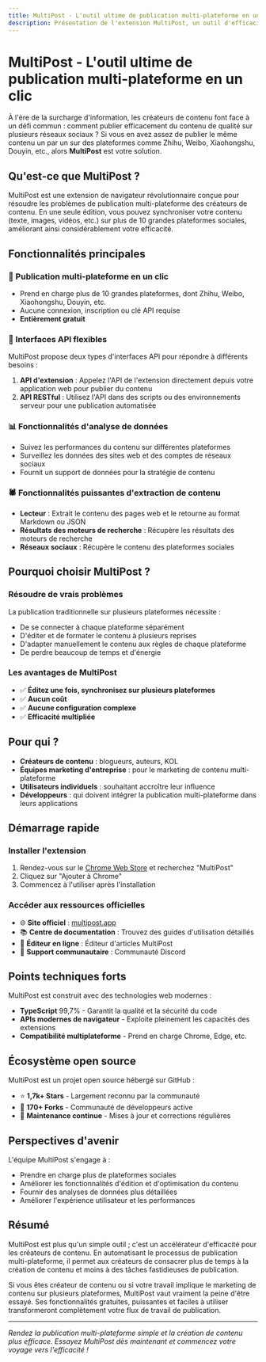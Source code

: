 ```yaml
---
title: MultiPost - L'outil ultime de publication multi-plateforme en un clic
description: Présentation de l'extension MultiPost, un outil d'efficacité qui aide les créateurs de contenu à publier sur plusieurs plateformes en un seul clic.
---
```


# MultiPost - L'outil ultime de publication multi-plateforme en un clic

À l'ère de la surcharge d'information, les créateurs de contenu font face à un défi commun : comment publier efficacement du contenu de qualité sur plusieurs réseaux sociaux ? Si vous en avez assez de publier le même contenu un par un sur des plateformes comme Zhihu, Weibo, Xiaohongshu, Douyin, etc., alors **MultiPost** est votre solution.

## Qu'est-ce que MultiPost ?

MultiPost est une extension de navigateur révolutionnaire conçue pour résoudre les problèmes de publication multi-plateforme des créateurs de contenu. En une seule édition, vous pouvez synchroniser votre contenu (texte, images, vidéos, etc.) sur plus de 10 grandes plateformes sociales, améliorant ainsi considérablement votre efficacité.

## Fonctionnalités principales

### 🚀 Publication multi-plateforme en un clic
- Prend en charge plus de 10 grandes plateformes, dont Zhihu, Weibo, Xiaohongshu, Douyin, etc.
- Aucune connexion, inscription ou clé API requise
- **Entièrement gratuit**

### 🔧 Interfaces API flexibles
MultiPost propose deux types d'interfaces API pour répondre à différents besoins :

1. **API d'extension** : Appelez l'API de l'extension directement depuis votre application web pour publier du contenu
2. **API RESTful** : Utilisez l'API dans des scripts ou des environnements serveur pour une publication automatisée

### 📊 Fonctionnalités d'analyse de données
- Suivez les performances du contenu sur différentes plateformes
- Surveillez les données des sites web et des comptes de réseaux sociaux
- Fournit un support de données pour la stratégie de contenu

### 🕷️ Fonctionnalités puissantes d'extraction de contenu
- **Lecteur** : Extrait le contenu des pages web et le retourne au format Markdown ou JSON
- **Résultats des moteurs de recherche** : Récupère les résultats des moteurs de recherche
- **Réseaux sociaux** : Récupère le contenu des plateformes sociales

## Pourquoi choisir MultiPost ?

### Résoudre de vrais problèmes
La publication traditionnelle sur plusieurs plateformes nécessite :
- De se connecter à chaque plateforme séparément
- D'éditer et de formater le contenu à plusieurs reprises
- D'adapter manuellement le contenu aux règles de chaque plateforme
- De perdre beaucoup de temps et d'énergie

### Les avantages de MultiPost
- ✅ **Éditez une fois, synchronisez sur plusieurs plateformes**
- ✅ **Aucun coût**
- ✅ **Aucune configuration complexe**
- ✅ **Efficacité multipliée**

## Pour qui ?

- **Créateurs de contenu** : blogueurs, auteurs, KOL
- **Équipes marketing d'entreprise** : pour le marketing de contenu multi-plateforme
- **Utilisateurs individuels** : souhaitant accroître leur influence
- **Développeurs** : qui doivent intégrer la publication multi-plateforme dans leurs applications

## Démarrage rapide

### Installer l'extension
1. Rendez-vous sur le [Chrome Web Store](https://chrome.google.com/webstore/) et recherchez "MultiPost"
2. Cliquez sur "Ajouter à Chrome"
3. Commencez à l'utiliser après l'installation

### Accéder aux ressources officielles
- 🌐 **Site officiel** : [multipost.app](https://multipost.app)
- 📚 **Centre de documentation** : Trouvez des guides d'utilisation détaillés
- 🎨 **Éditeur en ligne** : Éditeur d'articles MultiPost
- 💬 **Support communautaire** : Communauté Discord

## Points techniques forts

MultiPost est construit avec des technologies web modernes :
- **TypeScript** 99,7% - Garantit la qualité et la sécurité du code
- **APIs modernes de navigateur** - Exploite pleinement les capacités des extensions
- **Compatibilité multiplateforme** - Prend en charge Chrome, Edge, etc.

## Écosystème open source

MultiPost est un projet open source hébergé sur GitHub :
- ⭐ **1,7k+ Stars** - Largement reconnu par la communauté
- 🔀 **170+ Forks** - Communauté de développeurs active
- 🐛 **Maintenance continue** - Mises à jour et corrections régulières

## Perspectives d'avenir

L'équipe MultiPost s'engage à :
- Prendre en charge plus de plateformes sociales
- Améliorer les fonctionnalités d'édition et d'optimisation du contenu
- Fournir des analyses de données plus détaillées
- Améliorer l'expérience utilisateur et les performances

## Résumé

MultiPost est plus qu'un simple outil ; c'est un accélérateur d'efficacité pour les créateurs de contenu. En automatisant le processus de publication multi-plateforme, il permet aux créateurs de consacrer plus de temps à la création de contenu et moins à des tâches fastidieuses de publication.

Si vous êtes créateur de contenu ou si votre travail implique le marketing de contenu sur plusieurs plateformes, MultiPost vaut vraiment la peine d'être essayé. Ses fonctionnalités gratuites, puissantes et faciles à utiliser transformeront complètement votre flux de travail de publication.

<Cards>
  <Card title="Visiter le site officiel" href="https://multipost.app" />
  <Card title="Voir le projet GitHub" href="https://github.com/leaperone/MultiPost-Extension" />
  <Card title="Télécharger l'extension Chrome" href="https://chrome.google.com/webstore/" />
  <Card title="Rejoindre la communauté Discord" href="#" />
</Cards>

---

*Rendez la publication multi-plateforme simple et la création de contenu plus efficace. Essayez MultiPost dès maintenant et commencez votre voyage vers l'efficacité !* 
